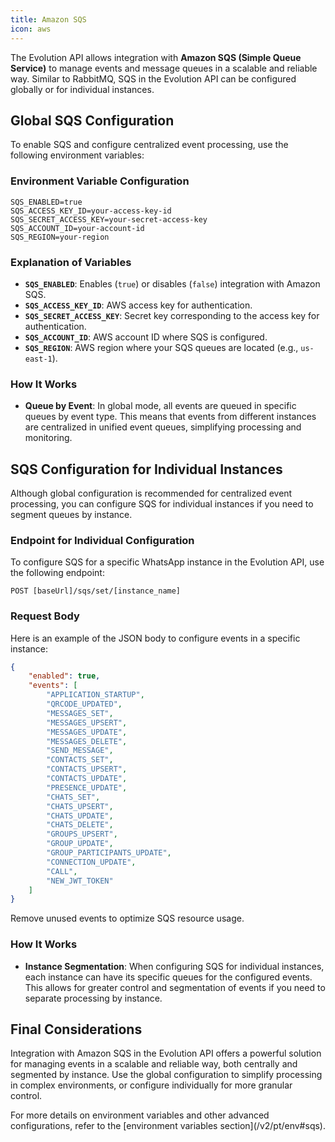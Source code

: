 ```yaml
---
title: Amazon SQS  
icon: aws
---
```


The Evolution API allows integration with **Amazon SQS (Simple Queue Service)** to manage events and message queues in a scalable and reliable way. Similar to RabbitMQ, SQS in the Evolution API can be configured globally or for individual instances.

## Global SQS Configuration

To enable SQS and configure centralized event processing, use the following environment variables:

### Environment Variable Configuration

```plaintext
SQS_ENABLED=true
SQS_ACCESS_KEY_ID=your-access-key-id
SQS_SECRET_ACCESS_KEY=your-secret-access-key
SQS_ACCOUNT_ID=your-account-id
SQS_REGION=your-region
```

### Explanation of Variables

- **`SQS_ENABLED`**: Enables (`true`) or disables (`false`) integration with Amazon SQS.
- **`SQS_ACCESS_KEY_ID`**: AWS access key for authentication.
- **`SQS_SECRET_ACCESS_KEY`**: Secret key corresponding to the access key for authentication.
- **`SQS_ACCOUNT_ID`**: AWS account ID where SQS is configured.
- **`SQS_REGION`**: AWS region where your SQS queues are located (e.g., `us-east-1`).

### How It Works

- **Queue by Event**: In global mode, all events are queued in specific queues by event type. This means that events from different instances are centralized in unified event queues, simplifying processing and monitoring.

## SQS Configuration for Individual Instances

Although global configuration is recommended for centralized event processing, you can configure SQS for individual instances if you need to segment queues by instance.

### Endpoint for Individual Configuration

To configure SQS for a specific WhatsApp instance in the Evolution API, use the following endpoint:

~~~ http
POST [baseUrl]/sqs/set/[instance_name]
~~~

### Request Body

Here is an example of the JSON body to configure events in a specific instance:

~~~ json
{
    "enabled": true,
    "events": [
        "APPLICATION_STARTUP",
        "QRCODE_UPDATED",
        "MESSAGES_SET",
        "MESSAGES_UPSERT",
        "MESSAGES_UPDATE",
        "MESSAGES_DELETE",
        "SEND_MESSAGE",
        "CONTACTS_SET",
        "CONTACTS_UPSERT",
        "CONTACTS_UPDATE",
        "PRESENCE_UPDATE",
        "CHATS_SET",
        "CHATS_UPSERT",
        "CHATS_UPDATE",
        "CHATS_DELETE",
        "GROUPS_UPSERT",
        "GROUP_UPDATE",
        "GROUP_PARTICIPANTS_UPDATE",
        "CONNECTION_UPDATE",
        "CALL",
        "NEW_JWT_TOKEN"
    ]
}
~~~

<Note>  
Remove unused events to optimize SQS resource usage.
</Note>

### How It Works

- **Instance Segmentation**: When configuring SQS for individual instances, each instance can have its specific queues for the configured events. This allows for greater control and segmentation of events if you need to separate processing by instance.

## Final Considerations

Integration with Amazon SQS in the Evolution API offers a powerful solution for managing events in a scalable and reliable way, both centrally and segmented by instance. Use the global configuration to simplify processing in complex environments, or configure individually for more granular control.

<Info>  
For more details on environment variables and other advanced configurations, refer to the [environment variables section](/v2/pt/env#sqs).
</Info>